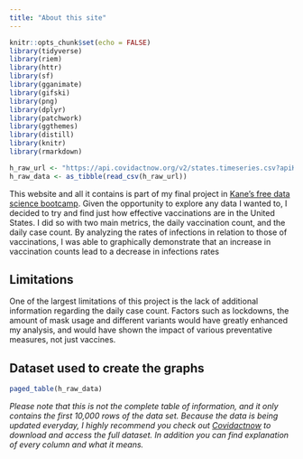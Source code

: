 ```yaml
---
title: "About this site"
---
```

```r
knitr::opts_chunk$set(echo = FALSE)
library(tidyverse)
library(riem)
library(httr)
library(sf)
library(gganimate)
library(gifski)
library(png)
library(dplyr)
library(patchwork)
library(ggthemes)
library(distill)
library(knitr)
library(rmarkdown)

h_raw_url <- "https://api.covidactnow.org/v2/states.timeseries.csv?apiKey=a13da1a6818345c697cc89ea4554529a"
h_raw_data <- as_tibble(read_csv(h_raw_url))

```
This website and all it contains is part of my final project in [Kane's free data science bootcamp](https://bootcamp.davidkane.info/). Given the opportunity to explore any data I wanted to, I decided to try and find just how effective vaccinations are in the United States. I did so with two main metrics, the daily vaccination count, and the daily case count. By analyzing the rates of infections in relation to those of vaccinations, I was able to graphically demonstrate that an increase in vaccination counts lead to a decrease in infections rates

## Limitations
One of the largest limitations of this project is the lack of additional information regarding the daily case count. Factors such as lockdowns, the amount of mask usage and different variants would have greatly enhanced my analysis, and would have shown the impact of various preventative measures, not just vaccines. 


## Dataset used to create the graphs 
```r
paged_table(h_raw_data)
```
*Please note that this is not the complete table of information, and it only contains the first 10,000 rows of the data set. Because the data is being updated everyday, I highly recommend you check out [Covidactnow](https://apidocs.covidactnow.org/) to download and access the full dataset. In addition you can find explanation of every column and what it means.*
